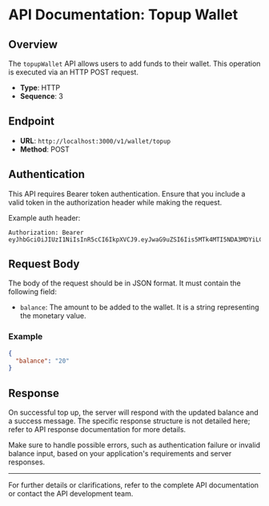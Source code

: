# API Documentation: Topup Wallet

## Overview

The `topupWallet` API allows users to add funds to their wallet. This operation is executed via an HTTP POST request.

- **Type**: HTTP
- **Sequence**: 3

## Endpoint

- **URL**: `http://localhost:3000/v1/wallet/topup`
- **Method**: POST

## Authentication

This API requires Bearer token authentication. Ensure that you include a valid token in the authorization header while making the request.

Example auth header:

```
Authorization: Bearer eyJhbGciOiJIUzI1NiIsInR5cCI6IkpXVCJ9.eyJwaG9uZSI6Iis5MTk4MTI5NDA3MDYiLCJ1aWQiOiIwXzZpaGFjanJyIn0.Rf1ZUJpJdBBbep4cGCqwBQ2A8IyETp2UTrnecGHdi6I
```

## Request Body

The body of the request should be in JSON format. It must contain the following field:

- `balance`: The amount to be added to the wallet. It is a string representing the monetary value.

### Example

```json
{
  "balance": "20"
}
```

## Response

On successful top up, the server will respond with the updated balance and a success message. The specific response structure is not detailed here; refer to API response documentation for more details.

Make sure to handle possible errors, such as authentication failure or invalid balance input, based on your application's requirements and server responses.

---

For further details or clarifications, refer to the complete API documentation or contact the API development team.